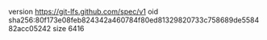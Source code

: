 version https://git-lfs.github.com/spec/v1
oid sha256:80f173e08feb824342a460784f80ed81329820733c758689de558482acc05242
size 6416

